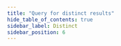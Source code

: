 ```yaml
---
title: "Query for distinct results"
hide_table_of_contents: true
sidebar_label: Distinct
sidebar_position: 6
---
```





<LanguageSwitcher supportedLanguages={supportedLanguages} />

<LanguageContent language="csharp">
   <DistinctCsharp />
</LanguageContent>

<LanguageContent language="java">
   <DistinctJava />
</LanguageContent>

<LanguageContent language="nodejs">
   <DistinctNodejs />
</LanguageContent>


<!---
### Querying
- [Paging](../../indexes/querying/paging)

### Indexing
- [Map-Reduce Indexes](../../indexes/map-reduce-indexes)

### Code Walkthrough
- [Map-Reduce Index](https://demo.ravendb.net/demos/csharp/static-indexes/map-reduce-index)
- [Paging Query Results](https://demo.ravendb.net/demos/csharp/queries/paging-query-results)


-->